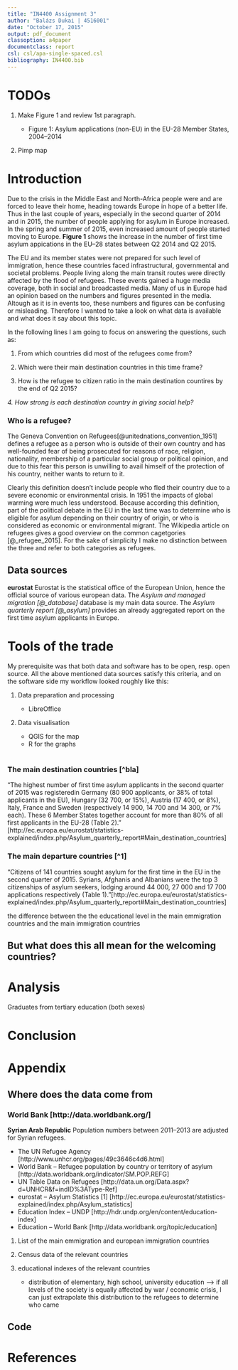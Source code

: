 ```yaml
---
title: "IN4400 Assignment 3"
author: "Balázs Dukai | 4516001"
date: "October 17, 2015"
output: pdf_document
classoption: a4paper
documentclass: report
csl: csl/apa-single-spaced.csl
bibliography: IN4400.bib
---
```


# TODOs

1. Make Figure 1 and review 1st paragraph.

    + Figure 1:  Asylum applications (non-EU) in the EU-28 Member States, 2004–2014
    
2. Pimp map


# Introduction

Due to the crisis in the Middle East and North-Africa people were and are forced to leave their home, heading towards Europe in hope of a better life. Thus in the last couple of years, especially in the second quarter of 2014 and in 2015, the number of people applying for asylum in Europe increased. In the spring and summer of 2015, even increased amount of people started moving to Europe. **Figure 1** shows the increase in the number of first time asylum appications in the EU–28 states between Q2 2014 and Q2 2015.

The EU and its member states were not prepared for such level of immigration, hence these countries faced infrastructural, governmental and societal problems. People living along the main transit routes were directly affected by the flood of refugees. These events gained a huge media coverage, both in social and broadcasted media. Many of us in Europe had an opinion based on the numbers and figures presented in the media. Altough as it is in events too, these numbers and figures can be confusing or misleading. Therefore I wanted to take a look on what data is available and what does it say about this topic. 

In the following lines I am going to focus on answering the questions, such as:

1. From which countries did most of the refugees come from?

2. Which were their main destination countries in this time frame?

3. How is the refugee to citizen ratio in the main destination countires by the end of Q2 2015?

*4. How strong is each destination country in giving social help?*

### Who is a refugee?

The Geneva Convention on Refugees[@unitednations_convention_1951] defines a refugee as a person who is outside of their own country and has well-founded fear of being prosecuted for reasons of race, religion, nationality, membership of a particular social group or political opinion, and due to this fear this person is unwilling to avail himself of the protection of his country, neither wants to return to it.

Clearly this definition doesn't include people who fled their country due to a severe economic or environmental crisis. In 1951 the impacts of global warming were much less understood. Because according this definition, part of the political debate in the EU in the last time was to determine who is eligible for asylum depending on their country of origin, or who is considered as economic or environmental migrant. The Wikipedia article on refugees gives a good overview on the common cagetgories [@_refugee_2015]. For the sake of simplicity I make no distinction between the three and refer to both categories as refugees. 


## Data sources

**eurostat**
Eurostat is the statistical office of the European Union, hence the official source of various european data. The *Asylum and managed migration [@_database]* database is my main data source. The *Asylum quarterly report [@_asylum]* provides an already aggregated report on the first time asylum applicants in Europe. 

# Tools of the trade

My prerequisite was that both data and software has to be open, resp. open source. All the above mentioned data sources satisfy this criteria, and on the software side my workflow looked roughly like this:

1. Data preparation and processing

    + LibreOffice

2. Data visualisation

    + QGIS for the map
    + R for the graphs
    
# 

### The main destination countries [^bla]
"The highest number of first time asylum applicants in the second quarter of 2015 was registeredin Germany (80 900 applicants, or 38% of total applicants in the EU), Hungary (32 700, or 15%), Austria (17 400, or 8%), Italy, France and Sweden (respectively 14 900, 14 700 and 14 300, or 7% each). These 6 Member States together account for more than 80% of all first applicants in the EU-28 (Table 2)." [http://ec.europa.eu/eurostat/statistics-explained/index.php/Asylum_quarterly_report#Main_destination_countries]

### The main departure countries [^1]
"Citizens of 141 countries sought asylum for the first time in the EU in the second quarter of 2015. Syrians, Afghanis and Albanians were the top 3 citizenships of asylum seekers, lodging around 44 000, 27 000 and 17 700 applications respectively (Table 1)."[http://ec.europa.eu/eurostat/statistics-explained/index.php/Asylum_quarterly_report#Main_destination_countries]


the difference between the the educational level in the main emmigration countries and the main immigration countries

## But what does this all mean for the welcoming countries?

# Analysis

Graduates from tertiary education (both sexes)

# Conclusion



# Appendix

## Where does the data come from

### World Bank [http://data.worldbank.org/]
**Syrian Arab Republic**
Population numbers between 2011–2013 are adjusted for Syrian refugees.

+ The UN Refugee Agency [http://www.unhcr.org/pages/49c3646c4d6.html]
+ World Bank – Refugee population by country or territory of asylum [http://data.worldbank.org/indicator/SM.POP.REFG]
+ UN Table Data on Refugees [http://data.un.org/Data.aspx?d=UNHCR&f=indID%3AType-Ref]
+ eurostat – Asylum Statistics [1] [http://ec.europa.eu/eurostat/statistics-explained/index.php/Asylum_statistics]
+ Education Index – UNDP
[http://hdr.undp.org/en/content/education-index]
+ Education – World Bank
[http://data.worldbank.org/topic/education]

1. List of the main emmigration and european immigration countries

2. Census data of the relevant countries 

3. educational indexes of the relevant countries 

    + distribution of elementary, high school, university education –> if all levels of the society is equally affected by war / economic crisis, I can just extrapolate this distribution  to the refugees to determine who came


## Code

# References
